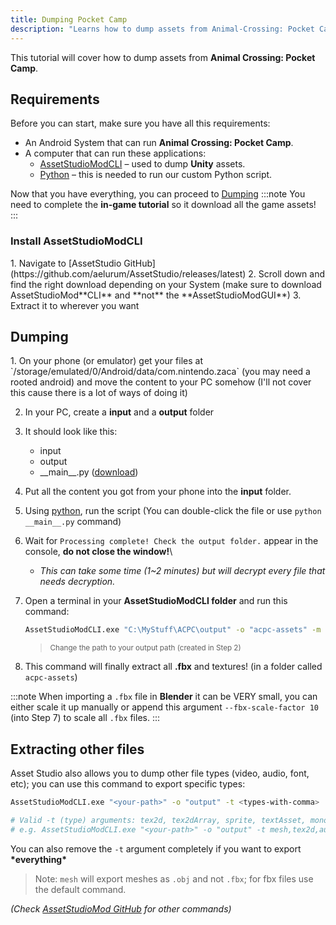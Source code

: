 ```yaml
---
title: Dumping Pocket Camp
description: "Learns how to dump assets from Animal-Crossing: Pocket Camp!"
---
```



This tutorial will cover how to dump assets from **Animal Crossing: Pocket Camp**.

## Requirements

Before you can start, make sure you have all this requirements:

- An Android System that can run **Animal Crossing: Pocket Camp**.
- A computer that can run these applications\:
    - [AssetStudioModCLI](#install-assetstudiomodcli) – used to dump **Unity** assets.
    - [Python](<https://www.python.org/downloads/>) – this is needed to run our custom Python script.

Now that you have everything, you can proceed to [Dumping](#dumping)
:::note
You need to complete the **in-game tutorial** so it download all the game assets!
:::

### Install AssetStudioModCLI
<Steps>
1. Navigate to [AssetStudio GitHub](https://github.com/aelurum/AssetStudio/releases/latest)
2. Scroll down and find the right download depending on your System (make sure to download AssetStudioMod**CLI** and **not** the **AssetStudioModGUI**)
3. Extract it to wherever you want
</Steps>

## Dumping
<Steps>
1. On your phone (or emulator) get your files at `/storage/emulated/0/Android/data/com.nintendo.zaca` (you may need a rooted android) and move the content to your PC somehow (I'll not cover this cause there is a lot of ways of doing it)

2. In your PC, create a **input** and a **output** folder

3. It should look like this:
    <FileTree>
    - input
    - output
    - \_\_main\_\_.py (<a href="./downloads/__main__.py">download</a>)
    </FileTree>

4. Put all the content you got from your phone into the **input** folder.
5. Using [python](<https://www.python.org/downloads/>), run the script (You can double-click the file or use `python __main__.py` command)
6. Wait for `Processing complete! Check the output folder.` appear in the console, **do not close the window!**\
    - *This can take some time (*1~2 minutes*) but will decrypt every file that needs decryption.*
7. Open a terminal in your **AssetStudioModCLI folder** and run this command:
   ```bash
   AssetStudioModCLI.exe "C:\MyStuff\ACPC\output" -o "acpc-assets" -m splitObjects
   ```
   > <sup>Change the path to your output path (created in Step 2)</sup>

8. This command will finally extract all **.fbx** and textures! (in a folder called `acpc-assets`)
</Steps>

:::note
When importing a `.fbx` file in **Blender** it can be VERY small, you can either scale it up manually or append this argument `--fbx-scale-factor 10` (into Step 7) to scale all `.fbx` files.
:::

## Extracting other files
Asset Studio also allows you to dump other file types (video, audio, font, etc); you can use this command to export specific types:
```bash
AssetStudioModCLI.exe "<your-path>" -o "output" -t <types-with-comma>

# Valid -t (type) arguments: tex2d, tex2dArray, sprite, textAsset, monoBehaviour, font, shader, movieTexture, audio, video, mesh
# e.g. AssetStudioModCLI.exe "<your-path>" -o "output" -t mesh,tex2d,audio
```
You can also remove the `-t` argument completely if you want to export **\*everything\***
> Note: `mesh` will export meshes as `.obj` and not `.fbx`;  for fbx files use the default command.

 *(Check [AssetStudioMod GitHub](https://github.com/aelurum/AssetStudio) for other commands)*